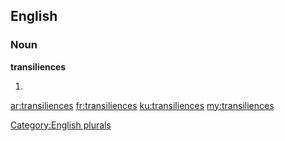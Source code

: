 ==English==

===Noun===
'''transiliences'''

# {{plural of|transilience}}

[[Category:English plurals]]

[[ar:transiliences]]
[[fr:transiliences]]
[[ku:transiliences]]
[[my:transiliences]]
